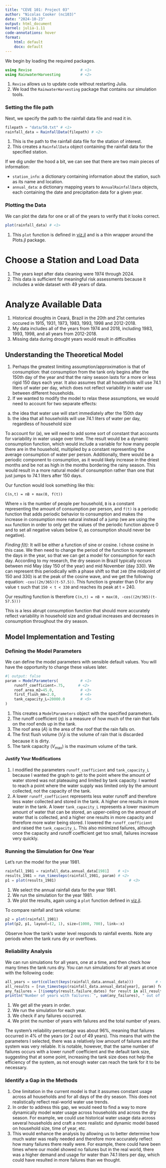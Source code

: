 ```yaml
---
title: "CEVE 101: Project 03"
author: "Nicolas Cooker (nc103)"
date: "2024-10-23"
output: html_document
kernel: julia-1.11
code-annotations: hover
format:
    html: default
    docx: default
---
```



We begin by loading the required packages.

```julia
using Revise                      # <1>
using RainwaterHarvesting         # <2>
```

1. `Revise` allows us to update code without restarting Julia.
2. We load the `RainwaterHarvesting` package that contains our simulation tools.

### Setting the file path

Next, we specify the path to the rainfall data file and read it in.

```julia
filepath = "data/50.txt" # <1>   
rainfall_data = RainfallData(filepath) # <2>
```

1. This is the path to the rainfall data file for the station of interest.
2. This creates a `RainfallData` object containing the rainfall data for the specified station.

If we dig under the hood a bit, we can see that there are two main pieces of information:

- `station_info`: a dictionary containing information about the station, such as its name and location.
- `annual_data`: a dictionary mapping years to `AnnualRainfallData` objects, each containing the date and precipitation data for a given year.

### Plotting the Data

We can plot the data for one or all of the years to verify that it looks correct.

```julia
plot(rainfall_data) # <1>
```

1. This `plot` function is defined in [viz.jl](./RainwaterHarvesting/src/viz.jl) and is a thin wrapper around the Plots.jl package.

# Choose a Station and Load Data
1. The years kept after data cleaning were 1974 through 2024.
2. This data is sufficient for meaningful risk assessments because it includes a wide dataset with 49 years of data.

# Analyze Available Data
1. Historical droughts in Ceará, Brazil in the 20th and 21st centuries occured in 1915, 1931, 1973, 1983, 1993, 1998 and 2012-2018.
2. My data includes all of the years from 1974 and 2018, including 1983, 1993, 1998, and all years from 2012-2018.
3. Missing data during drought years would result in difficulties 


## Understanding the Theoretical Model

1. Perhaps the greatest limiting assumption/approximation is that of consumption: that consumption from the tank only begins after the 150th day of the year and that the rainy season lasts for a more or less rigid 150 days each year. It also assumes that all households will use 74.1 liters of water per day, which does not reflect variability in water use between different households. 
2. If we wanted to modify the model to relax these assumptions, we would need to account for two separate effects:
a. the idea that water use will start immediately after the 150th day
b. the idea that all households will use 74.1 liters of water per day, regardless of household size

To account for (a), we will need to add some sort of constant that accounts for variability in water usage over time. 
The result would be a dynamic consumption function, which would include a variable for how many people there are in the household, multiplied by a constant representing the average consumption of water per person. Additionally, there would be a periodic component to consumption, as it would likely increase in the driest months and be not as high in the months bordering the rainy season. This would result in a more natural model of consumption rather than one that just jumps to 74.1 liters after 150 days.

Our function would look something like this:
```
C(n,t) = nB + max(0, f(t))
```
Where `n` is the number of people per household, `B` is a constant representing the amount of consumption per person, and `f(t)` is a periodic function that adds periodic behavior to consumption and makes the increase in consumption more natural instead of a jump (we are using the `max` function in order to only get the values of the periodic function above 0 and to set all negative values below 0, as consumption should never be negative).

*Finding f(t):* It will be either a function of sine or cosine. I chose cosine in this case. We then need to change the period of the function to represent the days in the year, so that we can get a model for consumption for each day. According to my research, the dry season in Brazil typically occurs between mid May (day 150 of the year) and mid November (day 330). We can represent this periodically with a phase shift so that `240` (the midpoint of 150 and 330) is at the peak of the cosine wave, and we get the following equation: `-cos((2π/365)(t-57.5))`. This function is greater than 0 for any value `t` such that `150 < t < 330` and reaches its peak at t = 240.

Our resulting function is therefore ```
C(n,t) = nB + max(0, -cos((2π/365)(t-57.5)))
```

This is a less abrupt consumption function that should more accurately reflect variability in household size and gradual increases and decreases in consumption throughout the dry season.

## Model Implementation and Testing

### Defining the Model Parameters

We can define the model parameters with sensible default values.
You will have the opportunity to change these values later.

```julia
#| output: false
param = ModelParameters(          # <1>
    runoff_coefficient=.75,      # <2>
    roof_area_m2=45.0,            # <3>
    first_flush_mm=2.0,           # <4>
    tank_capacity_L=20000.0       # <5>
)
```

1. This creates a `ModelParameters` object with the specified parameters.
2. The runoff coefficient ($\eta$) is a measure of how much of the rain that falls on the roof ends up in the tank.
3. The roof area ($A$) is the area of the roof that the rain falls on.
4. The first flush volume ($V_f$) is the volume of rain that is discarded because it is dirty.
5. The tank capacity ($V_\text{max}$) is the maximum volume of the tank.


#### Justify Your Modifications

1. I modified the parameters `runoff_coefficient` and `tank_capacity_L` because I wanted the graph to get to the point where the amount of water stored was not plateauing and limited by tank capacity. I wanted to reach a point where the water supply was limited only by the amount collected, not the capacity of the tank. 
2. A lower `runoff_coefficient` represents less water runoff and therefore less water collected and stored in the tank. A higher one results in more water in the tank. A lower `tank_capacity_L` represents a lower maximum amount of water that can be stored, an upper-ceiling on the amount of water that is collected, and a higher one results in more capacity and therefore more water being stored. I lowered the `runoff_coefficient` and raised the `tank_capacity_L`. This also minimized failures, although once the capacity and runoff coefficient get too small, failures increase very quickly.

### Running the Simulation for One Year

Let's run the model for the year 1981.

```julia
rainfall_1981 = rainfall_data.annual_data[1981]    # <1>
results_1981 = run_timesteps(rainfall_1981, param) # <2>
p1 = plot(results_1981)                                 # <3>
```

1. We select the annual rainfall data for the year 1981.
2. We run the simulation for the year 1981.
3. We plot the results, again using a `plot` function defined in [viz.jl](./RainwaterHarvesting/src/viz.jl).

To compare rainfall and tank volume:

```julia
p2 = plot(rainfall_1981)
plot(p2, p1, layout=(2, 1), size=(1000, 700), link=:x)
```

Observe how the tank's water level responds to rainfall events.
Note any periods when the tank runs dry or overflows.

### Reliability Analysis

We can run simulations for all years, one at a time, and then check how many times the tank runs dry.
You can run simulations for all years at once with the following code:

```julia
all_years = sort(collect(keys(rainfall_data.annual_data)))          # <1>
all_results = [run_timesteps(rainfall_data.annual_data[year], param) for year in all_years]   # <2>
any_failures = [!isempty(result.failure_dates) for result in all_results]  # <3>
println("Number of years with failures: ", sum(any_failures), " out of ", length(all_years))  # <4>
```

1. We get all the years in order.
2. We run the simulation for each year.
3. We check if any failures occurred.
4. We print the number of years with failures and the total number of years.

The system's reliability percentage was about 96%, meaning that failures occurred in 4% of the years (or 2 out of 49 years). This means that with the parameters I selected, there was a relatively low amount of failures and the system was very reliable. It is notable, however, that the same number of failures occurs with a lower runoff coefficient and the default tank size, suggesting that at some point, increasing the tank size does not help the efficiency of the system, as not enough water can reach the tank for it to be necessary.

### Identify a Gap in the Methods

1. One limitation in the current model is that it assumes constant usage across all households and for all days of the dry season. This does not realistically reflect real-world water use trends. 
2. In order to address this gap, we would need to find a way to more dynamically model water usage across households and across the dry season. For example, we could use historical water usage data across several households and craft a more realistic and dynamic model based on household size, time of year, etc.
3. This would enhance the analysis by allowing us to better determine how much water was really needed and therefore more accurately reflect how many failures there really were. For example, there could have been times where our model showed no failures but in the real world, there was a higher demand and usage for water than 74.1 liters per day, which could have resulted in more failures than we thought.